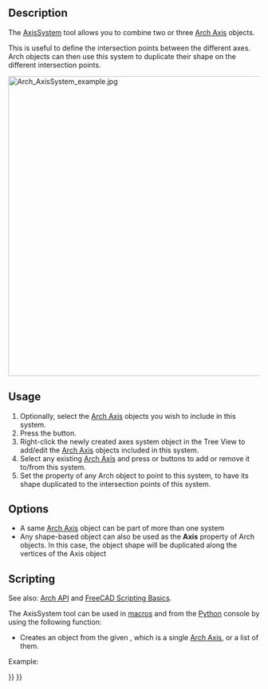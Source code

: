 <languages/>
<translate>

<!--T:16-->
{{Docnav
|[[Arch_Axis|Axis]]
|[[Arch_Grid|Grid]]
|[[BIM_Workbench|BIM]]
|IconL=Arch_Axis.svg
|IconR=Arch_Grid.svg
|IconC=Workbench_BIM.svg
}}

<!--T:1-->
{{GuiCommand
|Name=Arch AxisSystem
|MenuLocation=Annotation → Axis System
|Workbenches=[[BIM_Workbench|BIM]]
|SeeAlso=[[Arch_Axis|Arch Axis]], [[Arch_Grid|Arch Grid]]
}}

==Description== <!--T:2-->

<!--T:3-->
The [[Arch AxisSystem|AxisSystem]] tool allows you to combine two or three [[Arch Axis|Arch Axis]] objects.

<!--T:15-->
This is useful to define the intersection points between the different axes. Arch objects can then use this system to duplicate their shape on the different intersection points.

</translate>
[[Image:Arch AxisSystem example.jpg|600px]]
<translate>
<!--T:5-->
{{Caption|Three [[Arch_Axis|Arch Axis]] objects combined into one [[Arch AxisSystem|Arch AxisSystem]]. An [[Arch Structure|Arch Structure]] object uses this system as its {{PropertyData|Axis}} property, to have its shape duplicated at each intersection point.}}

==Usage== <!--T:6-->

<!--T:7-->
# Optionally, select the [[Arch_Axis|Arch Axis]] objects you wish to include in this system.
# Press the {{Button|[[Image:Arch_AxisSystem.svg|16px]] [[Arch_AxisSystem|Axis System]]}} button.
# Right-click the newly created axes system object in the Tree View to add/edit the [[Arch_Axis|Arch Axis]] objects included in this system.
# Select any existing [[Arch Axis]] and press {{Button|[[Image:Arch_Add.svg|16px]] [[Arch_Add|Add]]}} or {{Button|[[Image:Arch_Remove.svg|16px]] [[Arch_Remove|Remove]]}} buttons to add or remove it to/from this system.
# Set the {{PropertyData|Axis}} property of any Arch object to point to this system, to have its shape duplicated to the intersection points of this system.

==Options== <!--T:8-->

<!--T:9-->
* A same [[Arch_Axis|Arch Axis]] object can be part of more than one system
* Any shape-based object can also be used as the '''Axis''' property of Arch objects. In this case, the object shape will be duplicated along the vertices of the Axis object

==Scripting== <!--T:19-->

<!--T:10-->
See also: [[Arch_API|Arch API]] and [[FreeCAD_Scripting_Basics|FreeCAD Scripting Basics]].

<!--T:11-->
The AxisSystem tool can be used in [[Macros|macros]] and from the [[Python|Python]] console by using the following function:
</translate>
{{Code|code=
AxisSystem = makeAxisSystem(axes, name="Axis System")
}}
<translate>

<!--T:12-->
* Creates an {{incode|AxisSystem}} object from the given {{incode|axes}}, which is a single [[Arch_Axis|Arch Axis]], or a list of them.

<!--T:13-->
Example:
</translate>
{{Code|code=
import Draft, Arch

Axes = Arch.makeAxis(5, 1000)

Axes.ViewObject.LineWidth = 3
Axes.ViewObject.BubbleSize = 200
Axes.ViewObject.FontSize = 150

Axes2 = Arch.makeAxis(6, 500)

Axes2.ViewObject.LineWidth = 2
Axes2.ViewObject.BubbleSize = 200
Axes2.ViewObject.FontSize = 150
Axes2.ViewObject.NumberingStyle = "A,B,C"
FreeCAD.ActiveDocument.recompute()

Axes2.Length = 6000
Draft.rotate(Axes2, -90)
Draft.move(Axes2, FreeCAD.Vector(-1000, 2500, 0))
FreeCAD.ActiveDocument.recompute()

AxisSystem = Arch.makeAxisSystem([Axes, Axes2])

Structure = Arch.makeStructure(length=200, width=200, height=100)
Draft.move(Structure, FreeCAD.Vector(-100, 0, 0))
Structure.Axis = AxisSystem
FreeCAD.ActiveDocument.recompute()
}}
<translate>


<!--T:14-->
{{Docnav
|[[Arch_Axis|Axis]]
|[[Arch_Grid|Grid]]
|[[BIM_Workbench|BIM]]
|IconL=Arch_Axis.svg
|IconR=Arch_Grid.svg
|IconC=Workbench_BIM.svg
}}

</translate>
{{BIM_Tools_navi{{#translation:}}}}
{{Userdocnavi{{#translation:}}}}